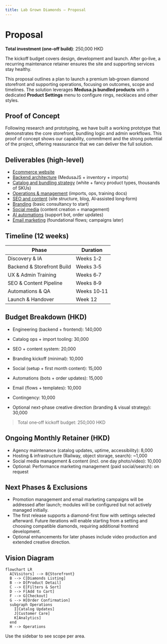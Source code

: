 ```yaml
---
title: Lab Grown Diamonds – Proposal
---
```


# Proposal

**Total investment (one‑off build)**: 250,000 HKD

The kickoff budget covers design, development and launch. After go‑live, a recurring maintenance retainer ensures the site and supporting services stay healthy.

This proposal outlines a plan to launch a premium lab‑grown diamond storefront and supporting operations, focusing on outcomes, scope and timelines. The solution leverages **Medusa.js bundled products** with a dedicated **Product Settings** menu to configure rings, necklaces and other styles.

## Proof of Concept

Following research and prototyping, we have built a working prototype that demonstrates the core storefront, bundling logic and admin workflows. This proof of concept shows our capability, commitment and the strong potential of the project, offering reassurance that we can deliver the full solution.

## Deliverables (high‑level)

- [Ecommerce website](./ecommerce)
- [Backend architecture](./backend) (MedusaJS + inventory + imports)
- [Catalog and bundling strategy](./catalog) (white + fancy product types, thousands of SKUs)
- [Operations & management](./operations) (imports, ops, training docs)
- [SEO and content](./seo) (site structure, blog, AI‑assisted long‑form)
- [Branding](./branding) (basic consultancy to start)
- [Social media](./social) (content creation + management)
- [AI automations](./automations) (support bot, order updates)
- [Email marketing](./email) (foundational flows; campaigns later)

## Timeline (12 weeks)

| Phase | Duration |
| --- | --- |
| Discovery & IA | Weeks 1‑2 |
| Backend & Storefront Build | Weeks 3‑5 |
| UX & Admin Training | Weeks 6‑7 |
| SEO & Content Pipeline | Weeks 8‑9 |
| Automations & QA | Weeks 10‑11 |
| Launch & Handover | Week 12 |

## Budget Breakdown (HKD)

- Engineering (backend + frontend): 140,000
- Catalog ops + import tooling: 30,000
- SEO + content system: 20,000
- Branding kickoff (minimal): 10,000
- Social (setup + first month content): 15,000
- Automations (bots + order updates): 15,000
- Email (flows + templates): 10,000
- Contingency: 10,000

- Optional next-phase creative direction (branding & visual strategy): 30,000

> Total one‑off kickoff budget: 250,000 HKD

## Ongoing Monthly Retainer (HKD)

- Agency maintenance (catalog updates, uptime, accessibility): 8,000
- Hosting & infrastructure (Railway, object storage, search): ~1,000
- Social media management & content (incl. one day photo/video): 10,000
- Optional: Performance marketing management (paid social/search): on request

## Next Phases & Exclusions

- Promotion management and email marketing campaigns will be addressed after launch; modules will be configured but not actively managed initially.
- The first release supports a diamond-first flow with settings selected afterward. Future iterations will enable starting from a setting and choosing compatible diamonds, requiring additional frontend development.
- Optional enhancements for later phases include video production and extended creative direction.

## Vision Diagram

```mermaid
flowchart LR
  A[Visitors] --> B{Storefront}
  B --> C[Diamonds Listing]
  B --> D[Product Detail]
  C --> E[Filters & Sort]
  D --> F[Add to Cart]
  F --> G[Checkout]
  G --> H[Order Confirmation]
  subgraph Operations
    I[Catalog Updates]
    J[Customer Care]
    K[Analytics]
  end
  H --> Operations
```

Use the sidebar to see scope per area.


